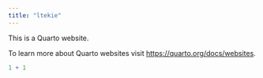 ```yaml
---
title: "ltekie"
---
```


This is a Quarto website.

To learn more about Quarto websites visit <https://quarto.org/docs/websites>.

```r
1 + 1
```
